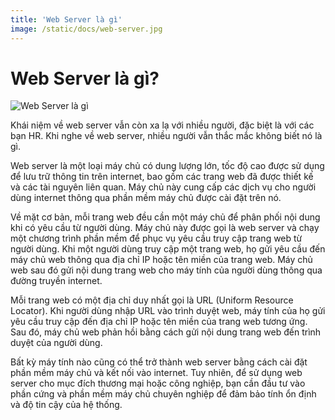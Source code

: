```yaml
---
title: 'Web Server là gì'
image: /static/docs/web-server.jpg
---
```


# Web Server là gì?

![Web Server là gì](/static/docs/web-server.jpg)

Khái niệm về web server vẫn còn xa lạ với nhiều người, đặc biệt là với các bạn HR. Khi nghe về web server, nhiều người vẫn thắc mắc không biết nó là gì.

Web server là một loại máy chủ có dung lượng lớn, tốc độ cao được sử dụng để lưu trữ thông tin trên internet, bao gồm các trang web đã được thiết kế và các tài nguyên liên quan. Máy chủ này cung cấp các dịch vụ cho người dùng internet thông qua phần mềm máy chủ được cài đặt trên nó.

Về mặt cơ bản, mỗi trang web đều cần một máy chủ để phân phối nội dung khi có yêu cầu từ người dùng. Máy chủ này được gọi là web server và chạy một chương trình phần mềm để phục vụ yêu cầu truy cập trang web từ người dùng. Khi một người dùng truy cập một trang web, họ gửi yêu cầu đến máy chủ web thông qua địa chỉ IP hoặc tên miền của trang web. Máy chủ web sau đó gửi nội dung trang web cho máy tính của người dùng thông qua đường truyền internet.

Mỗi trang web có một địa chỉ duy nhất gọi là URL (Uniform Resource Locator). Khi người dùng nhập URL vào trình duyệt web, máy tính của họ gửi yêu cầu truy cập đến địa chỉ IP hoặc tên miền của trang web tương ứng. Sau đó, máy chủ web phản hồi bằng cách gửi nội dung trang web đến trình duyệt của người dùng.

Bất kỳ máy tính nào cũng có thể trở thành web server bằng cách cài đặt phần mềm máy chủ và kết nối vào internet. Tuy nhiên, để sử dụng web server cho mục đích thương mại hoặc công nghiệp, bạn cần đầu tư vào phần cứng và phần mềm máy chủ chuyên nghiệp để đảm bảo tính ổn định và độ tin cậy của hệ thống.
